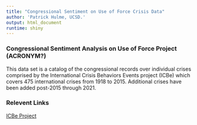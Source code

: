 ```yaml
---
title: "Congressional Sentiment on Use of Force Crisis Data"
author: 'Patrick Hulme, UCSD.'
output: html_document
runtime: shiny
---
```


### Congressional Sentiment Analysis on Use of Force Project (ACRONYM?)
This data set is a catalog of the congressional records over individual crises comprised by the International Crisis Behaviors Events project (ICBe) which covers 475 international crises from 1918 to 2015. Additional crises have been added post-2015 through 2021. 

### Relevent Links
[ICBe Project](https://www.crisisevents.org/)
